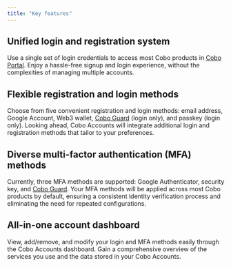 ```yaml
---
title: "Key features"
---
```

## Unified login and registration system
Use a single set of login credentials to access most Cobo products in [Cobo Portal](/en/portal/introduction). Enjoy a hassle-free signup and login experience, without the complexities of managing multiple accounts.

## Flexible registration and login methods
Choose from five convenient registration and login methods: email address, Google Account, Web3 wallet, [Cobo Guard](/en/guard/introduction) (login only), and passkey (login only). Looking ahead, Cobo Accounts will integrate additional login and registration methods that tailor to your preferences.

## Diverse multi-factor authentication (MFA) methods
Currently, three MFA methods are supported: Google Authenticator, security key, and [Cobo Guard](/en/guard/introduction). Your MFA methods will be applied across most Cobo products by default, ensuring a consistent identity verification process and eliminating the need for repeated configurations.

## All-in-one account dashboard
View, add/remove, and modify your login and MFA methods easily through the Cobo Accounts dashboard. Gain a comprehensive overview of the services you use and the data stored in your Cobo Accounts.
